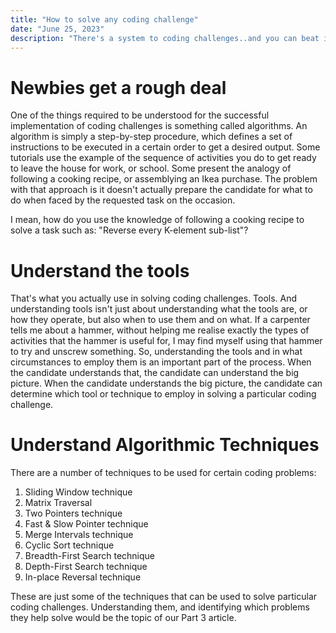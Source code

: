 ```yaml
---
title: "How to solve any coding challenge"
date: "June 25, 2023"
description: "There's a system to coding challenges..and you can beat it (Part Two)"
---
```


# Newbies get a rough deal

One of the things required to be understood for the successful implementation of coding challenges is
something called algorithms. An algorithm is simply a step-by-step procedure, which defines a set of instructions
to be executed in a certain order to get a desired output.
Some tutorials use the example of the sequence of activities you do to get ready to leave the house for
work, or school. Some present the analogy of following a cooking recipe, or assemblying an Ikea purchase.
The problem with that approach is it doesn't actually prepare the candidate for what to do when faced by
the requested task on the occasion.

I mean, how do you use the knowledge of following a cooking recipe to solve a task such as:
"Reverse every K-element sub-list"?

# Understand the tools

That's what you actually use in solving coding challenges. Tools. And understanding tools isn't just about
understanding what the tools are, or how they operate, but also when to use them and on what.
If a carpenter tells me about a hammer, without helping me realise exactly the types of activities that the
hammer is useful for, I may find myself using that hammer to try and unscrew something.
So, understanding the tools and in what circumstances to employ them is an important part of the process.
When the candidate understands that, the candidate can understand the big picture. When the candidate understands the
big picture, the candidate can determine which tool or technique to employ in solving a particular coding challenge.

# Understand Algorithmic Techniques

There are a number of techniques to be used for certain coding problems:

1. Sliding Window technique
2. Matrix Traversal
3. Two Pointers technique
4. Fast & Slow Pointer technique
5. Merge Intervals technique
6. Cyclic Sort technique
7. Breadth-First Search technique
8. Depth-First Search technique
9. In-place Reversal technique

These are just some of the techniques that can be used to solve particular coding challenges. Understanding them,
and identifying which problems they help solve would be the topic of our Part 3 article.
